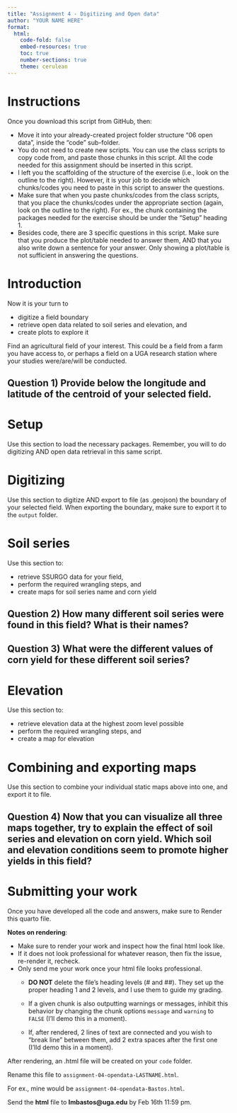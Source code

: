 ```yaml
---
title: "Assignment 4 - Digitizing and Open data"
author: "YOUR NAME HERE"  
format:
  html:
    code-fold: false
    embed-resources: true
    toc: true
    number-sections: true
    theme: cerulean
---
```


# Instructions  
Once you download this script from GitHub, then:  

  - Move it into your already-created project folder structure "06 open data", inside the "code" sub-folder.  
  - You do not need to create new scripts. You can use the class scripts to copy code from, and paste those chunks in this script. All the code needed for this assignment should be inserted in this script.  
  - I left you the scaffolding of the structure of the exercise (i.e., look on the outline to the right). However, it is your job to decide which chunks/codes you need to paste in this script to answer the questions.  
  - Make sure that when you paste chunks/codes from the class scripts, that you place the chunks/codes under the appropriate section (again, look on the outline to the right). For ex., the chunk containing the packages needed for the exercise should be under the "Setup" heading 1.  
  - Besides code, there are 3 specific questions in this script. Make sure that you produce the plot/table needed to answer them, AND that you also write down a sentence for your answer. Only showing a plot/table is not sufficient in answering the questions.  

  
# Introduction  
Now it is your turn to   

  - digitize a field boundary  
  - retrieve open data related to soil series and elevation, and   
  - create plots to explore it  

Find an agricultural field of your interest. This could be a field from a farm you have access to, or perhaps a field on a UGA research station where your studies were/are/will be conducted.  

## Question 1) Provide below the longitude and latitude of the centroid of your selected field.  


# Setup  
Use this section to load the necessary packages. Remember, you will to do digitizing AND open data retrieval in this same script.  

# Digitizing  
Use this section to digitize AND export to file (as .geojson) the boundary of your selected field. When exporting the boundary, make sure to export it to the `output` folder.    


# Soil series  
Use this section to:   

  - retrieve SSURGO data for your field,  
  - perform the required wrangling steps, and  
  - create maps for soil series name and corn yield  

## Question 2) How many different soil series were found in this field? What is their names?  

## Question 3) What were the different values of corn yield for these different soil series?  


# Elevation  
Use this section to:   

  - retrieve elevation data at the highest zoom level possible  
  - perform the required wrangling steps, and  
  - create a map for elevation  
  
# Combining and exporting maps  
Use this section to combine your individual static maps above into one, and export it to file.  

## Question 4) Now that you can visualize all three maps together, try to explain the effect of soil series and elevation on corn yield. Which soil and elevation conditions seem to promote higher yields in this field?  


# Submitting your work  
Once you have developed all the code and answers, make sure to Render this quarto file.  

**Notes on rendering**:  

- Make sure to render your work and inspect how the final html look like.  
- If it does not look professional for whatever reason, then fix the issue, re-render it, recheck.  
- Only send me your work once your html file looks professional.  
  - **DO NOT** delete the file's heading levels (# and ##). They set up the proper heading 1 and 2 levels, and I use them to guide my grading.  
  - If a given chunk is also outputting warnings or messages, inhibit this behavior by changing the chunk options `message` and `warning` to `FALSE` (I'll demo this in a moment).  
  
  - If, after rendered, 2 lines of text are connected and you wish to "break line" between them, add 2 extra spaces after the first one (I'lld demo this in a moment).  

After rendering, an .html file will be created on your `code` folder.  

Rename this file to `assignment-04-opendata-LASTNAME.html`.    

For ex., mine would be `assignment-04-opendata-Bastos.html`.

Send the **html** file to **lmbastos@uga.edu** by Feb 16th 11:59 pm.  
